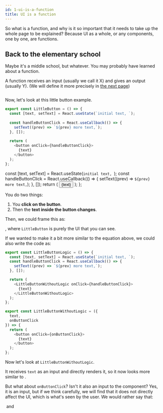 ```yaml
---
id: 1-ui-is-a-function
title: UI is a function
---
```


So what is a function, and why is it so important that it needs to take up the whole page to be explained? Because UI as a whole, or any components, one by one, are functions.

## Back to the elementary school

Maybe it's a middle school, but whatever. You may probably have learned about a function.

A function receives an input (usually we call it X) and gives an output (usually Y). (We will define it more precisely in [the next page](2-pure-and-impure-functions))

<Math code='y=f(x)' />
<Linebreak />

Now, let's look at this little button example. 

```js
export const LittleButton = () => {
  const [text, setText] = React.useState(`initial text, `);
  
  const handleButtonClick = React.useCallback(() => {
    setText((prev) => `${prev} more text,`);
  }, []);
  
  return (
    <button onClick={handleButtonClick}>
      {text}
    </button>
  );
};
```

  const [text, setText] = React.useState(`initial text, `);
  const handleButtonClick = React.useCallback(() => {
    setText((prev) => `${prev} more text,`);
  }, []);
  return (
    <button onClick={handleButtonClick}>
      {text}
    </button>
  );
};

<Center>
<LittleButton />
</Center>
  

You do two things:
1. You **click on the button**.
2. Then the **text inside the button changes**.

Then, we could frame this as:

<Math code='LittleButton = f(text)' />, where `LittleButton` is purely the UI that you can see.

<Linebreak />

If we wanted to make it a bit more similar to the equation above, we could also write the code as:

```js
export const LittleButtonLogic = () => {
  const [text, setText] = React.useState(`initial text, `);
  const handleButtonClick = React.useCallback(() => {
    setText((prev) => `${prev} more text,`);
  }, []);

  return (
    <LittleButtonWithoutLogic onClick={handleButtonClick}>
      {text}
    </LittleButtonWithoutLogic>
  );
};

export const LittleButtonWithoutLogic = ({
  text,
  onButtonClick
}) => {
  return (
    <button onClick={onButtonClick}>
      {text}
    </button>
  );
};
```

Now let's look at `LittleButtonWithoutLogic`.

It receives `text` as an input and directly renders it, so it now looks more similar to <Math code='LittleButton = f(text)' />.

But what about `onButtonClick`? Isn't it also an input to the component? Yes, it is an input, but if we think carefully, we will find that it does not directly affect the UI, which is what's seen by the user. We would rather say that:

<Math code='text = g(previousText)' /> and
<Linebreak /> 
<Math code='UI = f(text)' />
